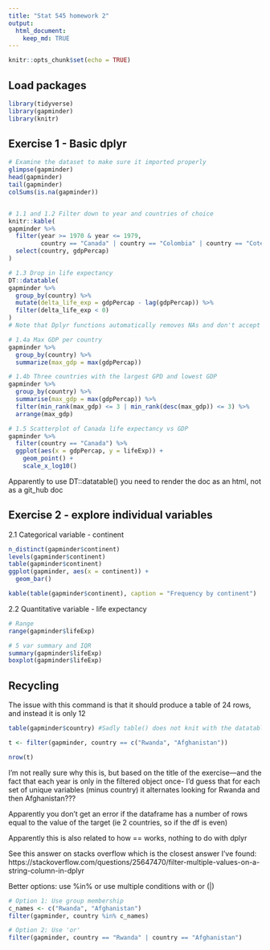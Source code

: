 ```yaml
---
title: "Stat 545 homework 2"
output: 
  html_document:
    keep_md: TRUE
---
```


```r
knitr::opts_chunk$set(echo = TRUE)
```

## Load packages
```r
library(tidyverse)
library(gapminder)
library(knitr)
```

## Exercise 1 - Basic dplyr
```r
# Examine the dataset to make sure it imported properly
glimpse(gapminder)
head(gapminder)
tail(gapminder)
colSums(is.na(gapminder))


# 1.1 and 1.2 Filter down to year and countries of choice
knitr::kable(
gapminder %>% 
  filter(year >= 1970 & year <= 1979, 
         country == "Canada" | country == "Colombia" | country == "Cote d'Ivoire") %>%
  select(country, gdpPercap)
)

# 1.3 Drop in life expectancy
DT::datatable(
gapminder %>% 
  group_by(country) %>% 
  mutate(delta_life_exp = gdpPercap - lag(gdpPercap)) %>%
  filter(delta_life_exp < 0) 
)
# Note that Dplyr functions automatically removes NAs and don't accept the na.rm argument

# 1.4a Max GDP per country
gapminder %>% 
  group_by(country) %>% 
  summarize(max_gdp = max(gdpPercap))

# 1.4b Three countries with the largest GPD and lowest GDP
gapminder %>% 
  group_by(country) %>% 
  summarise(max_gdp = max(gdpPercap)) %>% 
  filter(min_rank(max_gdp) <= 3 | min_rank(desc(max_gdp)) <= 3) %>% 
  arrange(max_gdp)

# 1.5 Scatterplot of Canada life expectancy vs GDP
gapminder %>% 
  filter(country == "Canada") %>% 
  ggplot(aes(x = gdpPercap, y = lifeExp)) +
    geom_point() +
    scale_x_log10()
```
Apparently to use DT::datatable() you need to render the doc as an html, not as a git_hub doc

## Exercise 2 - explore individual variables
2.1 Categorical variable - continent
```r
n_distinct(gapminder$continent)
levels(gapminder$continent)
table(gapminder$continent)
ggplot(gapminder, aes(x = continent)) +
  geom_bar()
```


```r
kable(table(gapminder$continent), caption = "Frequency by continent")
```

2.2 Quantitative variable - life expectancy
```r
# Range
range(gapminder$lifeExp)

# 5 var summary and IQR
summary(gapminder$lifeExp)
boxplot(gapminder$lifeExp)
```

## Recycling
The issue with this command is that it should produce a table of 24 rows, and instead it is only 12
```r
table(gapminder$country) #Sadly table() does not knit with the datatable function

t <- filter(gapminder, country == c("Rwanda", "Afghanistan"))

nrow(t)
```

I'm not really sure why this is, but based on the title of the exercise—and the fact that each year is only in the filtered object once- I'd guess that for each set of unique variables (minus country) it alternates looking for Rwanda and then Afghanistan??? 

Apparently you don't get an error if the dataframe has a number of rows equal to the value of the target (ie 2 countries, so if the df is even)

Apparently this is also related to how == works, nothing to do with dplyr 

See this answer on stacks overflow which is the closest answer I've found: https://stackoverflow.com/questions/25647470/filter-multiple-values-on-a-string-column-in-dplyr

Better options: use %in% or use multiple conditions with or (|)
```r
# Option 1: Use group membership
c_names <- c("Rwanda", "Afghanistan")
filter(gapminder, country %in% c_names)

# Option 2: Use 'or'
filter(gapminder, country == "Rwanda" | country == "Afghanistan")
```